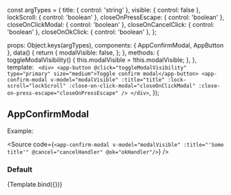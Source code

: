 const argTypes = {
  title: { control: 'string' },
  visible: { control: false },
  lockScroll: { control: 'boolean' },
  closeOnPressEscape: { control: 'boolean' },
  closeOnClickModal: { control: 'boolean' },
  closeOnCancelClick: { control: 'boolean' },
  closeOnOkClick: { control: 'boolean' },
};

<Meta
  title="ui-kit/AppConfirmModal"
  component={AppConfirmModal}
  argTypes={argTypes}
/>

  props: Object.keys(argTypes),
  components: { AppConfirmModal, AppButton },
  data() {
    return {
      modalVisible: false,
    };
  },
  methods: {
    toggleModalVisibility() {
      this.modalVisible = !this.modalVisible;
    },
  },
  template: `
      <div>
        <app-button @click="toggleModalVisibility" type="primary" size="medium">Toggle confirm modal</app-button>
        <app-confirm-modal
          v-model="modalVisible"
          :title="title"
          :lock-scroll="lockScroll"
          :close-on-click-modal="closeOnClickModal"
          :close-on-press-escape="closeOnPressEscape"
        />
      </div>`,
});

## AppConfirmModal

Example:

<Source code={`<app-confirm-modal v-model="modalVisible" :title="'Some title'" @cancel="cancelHandler" @ok="okHandler"/>`} />

### Default

<Canvas>
  <Story
    name="Default"
    args={{ title: 'Modal title' }}>
    {Template.bind({})}
  </Story>
</Canvas>

<ArgsTable of={AppConfirmModal} />
